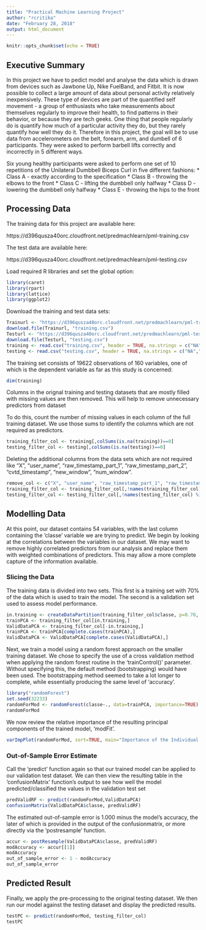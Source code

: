 ```yaml
---
title: "Practical Machine Learning Project"
author: "rcritika"
date: "February 28, 2018"
output: html_document
---
```


```r
knitr::opts_chunk$set(echo = TRUE)
```

## Executive Summary

In this project we have to pedict model and analyse the data which is drawn from devices such as Jawbone Up, Nike FuelBand, and Fitbit. It is now possible to collect a large amount of data about personal activity relatively inexpensively. These type of devices are part of the quantified self movement - a group of enthusiasts who take measurements about themselves regularly to improve their health, to find patterns in their behavior, or because they are tech geeks. One thing that people regularly do is quantify how much of a particular activity they do, but they rarely quantify how well they do it. Therefore in this project, the goal will be to use data from accelerometers on the belt, forearm, arm, and dumbell of 6 participants. They were asked to perform barbell lifts correctly and incorrectly in 5 different ways. 

Six young healthy participants were asked to perform one set of 10 repetitions of the Unilateral Dumbbell Biceps Curl in five different fashions:
* Class A - exactly according to the specification
* Class B - throwing the elbows to the front
* Class C - lifting the dumbbell only halfway
* Class D - lowering the dumbbell only halfway
* Class E - throwing the hips to the front

## Processing Data

The training data for this project are available here:

https://d396qusza40orc.cloudfront.net/predmachlearn/pml-training.csv

The test data are available here:

https://d396qusza40orc.cloudfront.net/predmachlearn/pml-testing.csv

Load required R libraries and set the global option:

```r
library(caret)
library(rpart)
library(lattice)
library(ggplot2)
```

Download the training and test data sets:
```r
Trainurl <- "https://d396qusza40orc.cloudfront.net/predmachlearn/pml-training.csv"
download.file(Trainurl, "training.csv")
Testurl <- "https://d396qusza40orc.cloudfront.net/predmachlearn/pml-testing.csv"
download.file(Testurl, "testing.csv")
training <- read.csv("training.csv", header = TRUE, na.strings = c("NA",""))
testing <- read.csv("testing.csv", header = TRUE, na.strings = c("NA",""))
```

The training set consists of 19622 observations of 160 variables, one of which is the dependent variable as far as this study is concerned:
```r
dim(training)
```

Columns in the orignal training and testing datasets that are mostly filled with missing values are then removed. This will help to remove unnecessary predictors from dataset

To do this, count the number of missing values in each column of the full training dataset. We use those sums to identify the columns which are not required as predictors.
```r
training_filter_col <- training[,colSums(is.na(training))==0]
testing_filter_col <- testing[,colSums(is.na(testing))==0]
```

Deleting the additional columns from the data sets which are not required like "X", "user_name", "raw_timestamp_part_1", "raw_timestamp_part_2", "cvtd_timestamp", "new_window", "num_window".
```r
remove_col <- c("X", "user_name", "raw_timestamp_part_1", "raw_timestamp_part_2", "cvtd_timestamp", "new_window", "num_window")
training_filter_col <- training_filter_col[,!names(training_filter_col) %in% remove_col]
testing_filter_col <- testing_filter_col[,!names(testing_filter_col) %in% remove_col]
```

## Modelling Data

At this point, our dataset contains 54 variables, with the last column containing the 'classe' variable we are trying to predict. We begin by looking at the correlations between the variables in our dataset. We may want to remove highly correlated predictors from our analysis and replace them with weighted combinations of predictors. This may allow a more complete capture of the information available.

### Slicing the Data
The training data is divided into two sets. This first is a training set with 70% of the data which is used to train the model. The second is a validation set used to assess model performance.
```r
in.training <- createDataPartition(training_filter_col$classe, p=0.70, list=FALSE)
trainPCA <- training_filter_col[in.training,]
ValidDataPCA <- training_filter_col[-in.training,]
trainPCA <- trainPCA[complete.cases(trainPCA),]
ValidDataPCA <- ValidDataPCA[complete.cases(ValidDataPCA),]
```

Next, we train a model using a random forest approach on the smaller training dataset. We chose to specify the use of a cross validation method when applying the random forest routine in the 'trainControl()' parameter. Without specifying this, the default method (bootstrapping) would have been used. The bootstrapping method seemed to take a lot longer to complete, while essentially producing the same level of 'accuracy'.
```r
library("randomForest")
set.seed(32233)
randomForMod <- randomForest(classe~., data=trainPCA, importance=TRUE)
randomForMod
```

We now review the relative importance of the resulting principal components of the trained model, 'modFit'.
```r
varImpPlot(randomForMod, sort=TRUE, main="Importance of the Individual Principal Components")
```

### Out-of-Sample Error Estimate
Call the 'predict' function again so that our trained model can be applied to our validation test dataset. We can then view the resulting table in the 'confusionMatrix' function's output to see how well the model predicted/classified the values in the validation test set
```r
predValidRF <- predict(randomForMod,ValidDataPCA)
confusionMatrix(ValidDataPCA$classe, predValidRF)
```

The estimated out-of-sample error is 1.000 minus the model's accuracy, the later of which is provided in the output of the confusionmatrix, or more directly via the 'postresample' function.
```r
accur <- postResample(ValidDataPCA$classe, predValidRF)
modAccuracy <- accur[[1]]
modAccuracy
out_of_sample_error <- 1 - modAccuracy
out_of_sample_error
```


## Predicted Result
Finally, we apply the pre-processing to the original testing dataset. We then run our model against the testing dataset and display the predicted results.
```r
testPC <- predict(randomForMod, testing_filter_col)
testPC
```